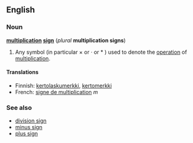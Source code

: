 ==English==
===Noun===
'''[[multiplication]] [[sign]]''' (''plural'' '''multiplication signs''')

#{{mathematics}} Any symbol (in particular &times; or &middot; or * ) used to denote the [[operation]] of [[multiplication]].

====Translations====
*Finnish: [[kertolaskumerkki]], [[kertomerkki]]
*French: [[signe de multiplication]] ''m''

===See also===
*[[division sign]]
*[[minus sign]]
*[[plus sign]]

<!-- Please note the following when editing this page:

* A multiplication sign is a mathematical symbol, not a punctuation mark.

-->